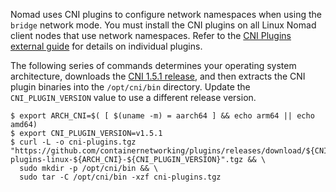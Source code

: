 Nomad uses CNI plugins to configure network namespaces when using the `bridge`
network mode. You must install the CNI plugins on all Linux Nomad client nodes that use network namespaces. Refer to the [CNI Plugins external guide](https://www.cni.dev/plugins/current/) for details on individual plugins.

The following series of commands determines your operating system architecture, downloads the [CNI 1.5.1 release](https://github.com/containernetworking/plugins/releases/tag/v1.5.1), and then extracts the CNI plugin binaries into the `/opt/cni/bin` directory. Update the `CNI_PLUGIN_VERSION` value to use a different release version.


```shell-session
$ export ARCH_CNI=$( [ $(uname -m) = aarch64 ] && echo arm64 || echo amd64)
$ export CNI_PLUGIN_VERSION=v1.5.1
$ curl -L -o cni-plugins.tgz "https://github.com/containernetworking/plugins/releases/download/${CNI_PLUGIN_VERSION}/cni-plugins-linux-${ARCH_CNI}-${CNI_PLUGIN_VERSION}".tgz && \
  sudo mkdir -p /opt/cni/bin && \
  sudo tar -C /opt/cni/bin -xzf cni-plugins.tgz
```

